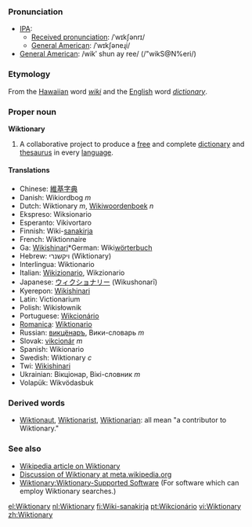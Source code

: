 === Pronunciation ===
*[[International Phonetic Alphabet|IPA]]:
**[[Received pronunciation]]: /ˈwɪkʃənrɪ/
**[[w:American English|General American]]: /ˈwɪkʃəneɻi/
*[[General American]]: /wikʹ shun ay ree/ (/"wikS@N%eri/)

===Etymology===
From the [[Hawaiian]] word ''[[wiki]]'' and the [[English]] word ''[[dictionary]]''.

===Proper noun===
'''Wiktionary'''

# A collaborative project to produce a [[free]] and complete [[dictionary]] and [[thesaurus]] in every [[language]].

==== Translations ====
*Chinese: [[維基字典]]
*Danish: Wikiordbog ''m''
*Dutch: Wiktionary ''m'', [[Wikiwoordenboek]] ''n''
*Ekspreso: Wiksionario
*Esperanto: Vikivortaro
*Finnish: Wiki-[[sanakirja]]
*French: Wiktionnaire
*Ga: [[Wikishinari]]*German: Wiki[[wörterbuch]]
*Hebrew: ויקשנרי (Wiktionary)
*Interlingua: Wiktionario
*Italian: [[Wikizionario]], Wikzionario
*Japanese: [[ウィクショナリー]] (Wikushonarī) <!-- "latin small letter i with macron" works? -->
*Kyerepon: [[Wikishinari]]
*Latin: Victionarium
*Polish: Wikisłownik
*Portuguese: [[:pt:Wikcionário|Wikcionário]]
*[[Romanica]]: [[Wiktionario]]
*Russian: [[викцёнаръ]], Вики-словарь ''m''
*Slovak: [[vikcionár]] ''m''
*Spanish: Wikionario
*Swedish: Wiktionary ''c''
*Twi: [[Wikishinari]]
*Ukrainian: Вікціонар, Вікі-словник ''m''
*Volapük: Wikvödasbuk

===Derived words===
*[[Wiktionaut]], [[Wiktionarist]], [[Wiktionarian]]: all mean "a contributor to Wiktionary."

=== See also ===
* [[w:Wiktionary|Wikipedia article on Wiktionary]]
* [[m:Wiktionary|Discussion of Wiktionary at meta.wikipedia.org]]
* [[Wiktionary:Wiktionary-Supported Software]]  (For software which can employ Wiktionary searches.)

[[el:Wiktionary]]
[[nl:Wiktionary]]
[[fi:Wiki-sanakirja]]
[[pt:Wikcionário]]
[[vi:Wiktionary]]
[[zh:Wiktionary]]